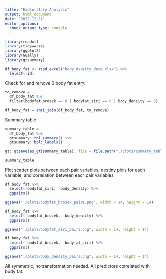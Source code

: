 ```yaml
---
title: "Exploratory Analysis"
output: html_document
date: "2022-12-14"
editor_options: 
  chunk_output_type: console
---
```


```r
library(readxl)
library(tidyverse)
library(ggplot2)
library(GGally)
library(gtsummary)
```

```r
df_body_fat <- read_excel("body_density_data.xlsx") %>%
  select(-id)
```

Check for and remove 0 body fat entry:
```r
to_remove = 
  df_body_fat %>%
  filter(bodyfat_brozek == 0 | bodyfat_siri == 0 | body_density == 0)

df_body_fat = anti_join(df_body_fat, to_remove)
```


Summary table
```r
summary_table = 
  df_body_fat %>%
  gtsummary::tbl_summary() %>%
  gtsummary::bold_labels()

gt::gtsave(as_gt(summary_table), file = file.path("./plots/summary_table.png"))

summary_table
```


Plot scatter plots between each pair variables, destiny plots for each variable, and correlation between each pair variables
```r
df_body_fat %>%
  select(-bodyfat_siri, -body_density) %>%
  ggpairs()

ggsave("./plots/bodyfat_brozek_pairs.png", width = 14, height = 14)
```

```r
df_body_fat %>%
  select(-bodyfat_brozek, -body_density) %>%
  ggpairs()

ggsave("./plots/bodyfat_siri_pairs.png", width = 14, height = 14)
```

```r
df_body_fat %>%
  select(-bodyfat_brozek, -bodyfat_siri) %>%
  ggpairs()

ggsave("./plots/body_density_pairs.png", width = 14, height = 14)
```
All symmetric, no transformation needed. All predictors correlated with body fat.